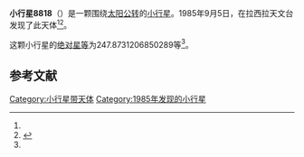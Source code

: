 {{Infobox planet
| bgcolour = #FFFFC0
| name = 8818 Hermannbondi
| symbol = 
| image = 
| caption = 
| discovery = yes
| discovery_ref = 
| discoverer = {{link-en|亨利·德波鸿诺|Henri Debehogne}}
| discovery_site = [[拉西拉天文台|拉西拉天文台]] 
| discovered = 1985年9月5日
| designations = yes
| mp_name = 
| named_after = 
| alt_names = 1985 RW2/ 1990 SV26 / 1996 AD8
| mp_category = [[主带小行星|主带小行星]]
| orbit_ref = <ref name="a">[http://ssd.jpl.nasa.gov/sbdb.cgi?sstr=8818 8818 Hermannbondi] {{Wayback|url=http://ssd.jpl.nasa.gov/sbdb.cgi?sstr=8818 |date=20140922131137 }}，小行星數據庫瀏覽器（JPL Small-Body Database Browser）－[[美国国家航空航天局|美国国家航空航天局]]喷气推进实验室</ref>
| epoch = 2456400.5 (2013年4月18日更新)
| aphelion = {{convert|3.009694874959515|AU|km|3|abbr=on|lk=out}}
| perihelion = {{convert|2.561752663080878|AU|km|3|abbr=on}}
| semimajor = {{convert|2.785723769020196|AU|km|3|abbr=on}}
| eccentricity = 0.08039961
| period = 1698.265166 [[日|日]]<br />4.65[[儒略年|儒略年]]
| avg_speed = 
| inclination = 1.776379045329998
| asc_node = 96.2208495461248
| mean_anomaly = 
| arg_peri = 247.8731206850289
| satellites = 
| physical_characteristics = yes
| dimensions = 
| mass = 
| density = 
| surface_grav = 
| escape_velocity = 
| sidereal_day = 
| axial_tilt = 
| pole_ecliptic_lat = 
| pole_ecliptic_lon = 
| albedo = 
| temperatures= 
| temp_name1 = 
| mean_temp_1 = 
| max_temp_1 = 
| temp_name2 = 
| max_temp_2 = 
| spectral_type = 
| abs_magnitude = 247.8731206850289
}}

'''小行星8818'''（{{lang-en|8818 Hermannbondi}}）是一颗围绕[[太阳|太阳]][[公转|公转]]的[[小行星|小行星]]。1985年9月5日，{{link-en|亨利·德波鸿诺|Henri Debehogne}}在拉西拉天文台发现了此天体<ref name="a" /><ref>{{cite news|title=小行星列表|url=http://cfa-www.harvard.edu/iau/lists/NumberedMPs.txt|accessdate=2013-07-08|newspaper=哈佛大学|archive-date=2008-05-17|archive-url=https://web.archive.org/web/20080517010638/http://cfa-www.harvard.edu/iau/lists/NumberedMPs.txt|dead-url=no}}</ref>。

这颗小行星的[[绝对星等|绝对星等]]为247.8731206850289等<ref name="a" />。

==参考文献==
{{reflist}}
{{Minor Planet Number|[[小行星8817|小行星8817]]|[[小行星8819|小行星8819]]}}

{{小天体}}

[[Category:小行星带天体|Category:小行星带天体]]
[[Category:1985年发现的小行星|Category:1985年发现的小行星]]

{{asteroid-stub}}
